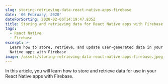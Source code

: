 ```yaml
---
slug: storing-retrieving-data-react-native-apps-firebase
date: '06 February, 2020'
dateForSorting: 2020-02-06T14:19:47.835Z
title: Storing and retrieving data for React Native apps with Firebase
tags:
  - React Native
  - Firebase
excerpt: >-
  Learn how to store, retrieve, and update user-generated data in your React
  Native apps with Firebase.
image: /assets/storing-retrieving-data-react-native-apps-firebase.jpeg
---
```

In this article, you will learn how to store and retrieve data for use in your React Native apps with Firebase.
